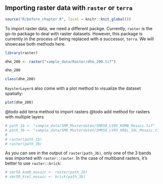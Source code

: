 ## Importing raster data with `raster` or `terra`

```r
source("R/before_chapter.R", local = knitr::knit_global())
```

To import raster data, we need a different packge. Currently, `raster` is the go-to package to deal with raster datasets. However, this package is currently in the process of being replaced with a successor, `terra`. We will showcase both methods here.



```r
library(raster)

dhm_200 <- raster("sample_data/Raster/dhm_200.tif")

dhm_200

```


```r
class(dhm_200)
```

`RaysterLayer`s also come with a plot method to visualize the dataset spatially:

```r
plot(dhm_200)
```



@todo add terra method to import rasters
@todo add method for rasters with multiple layers

```r


# path_1b <- "sample_data/SMR_Musterdaten/SMR50_LV95_KOMB_Mosaic.tif"
# path_3b <- "sample_data/SMR_Musterdaten/SMR50_LV95_KREL_10L_Mosaic.tif"
# 
# raster(path_1b)
# raster(path_3b)
```



As you can see in the output of `raster(path_3b)`, only one of the 3 bands was imported with `raster::raster`. In the case of multiband rasters, it's better to use `raster::brick`:

```r
# smr50_komb_mosaic <- raster(path_1b)
# smr50_krel_mosaic <- brick(path_3b)
```